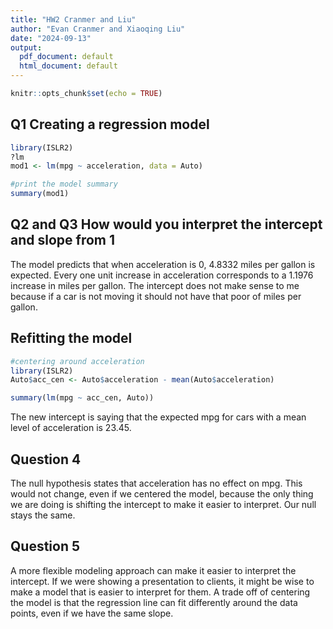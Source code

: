 ```yaml
---
title: "HW2 Cranmer and Liu"
author: "Evan Cranmer and Xiaoqing Liu"
date: "2024-09-13"
output:
  pdf_document: default
  html_document: default
---
```


```r
knitr::opts_chunk$set(echo = TRUE)
```


## Q1 Creating a regression model 

```r
library(ISLR2)
?lm
mod1 <- lm(mpg ~ acceleration, data = Auto)

#print the model summary 
summary(mod1)
```

## Q2 and Q3 How would you interpret the intercept and slope from 1

The model predicts that when acceleration is 0, 4.8332 miles per gallon is expected. Every one unit increase in acceleration corresponds to a 1.1976 increase in miles per gallon. The intercept does not make sense to me because if a car is not moving it should not have that poor of miles per gallon. 

## Refitting the model 
```r
#centering around acceleration 
library(ISLR2)
Auto$acc_cen <- Auto$acceleration - mean(Auto$acceleration)

summary(lm(mpg ~ acc_cen, Auto))
```
The new intercept is saying that the expected mpg for cars with a mean level of acceleration is 23.45. 

## Question 4
The null hypothesis states that acceleration has no effect on mpg. This would not change, even if we centered the model, because the only thing we are doing is shifting the intercept to make it easier to interpret. Our null stays the same. 

## Question 5
A more flexible modeling approach can make it easier to interpret the intercept. If we were showing a presentation to clients, it might be wise to make a model that is easier to interpret for them. A trade off of centering the model is that the regression line can fit differently around the data points, even if we have the same slope. 